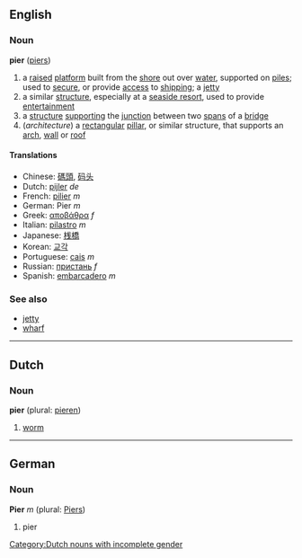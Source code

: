 ==English==
===Noun===
{{wikipedia}}
'''pier''' ([[piers]])

# a [[raise]]d [[platform]] built from the [[shore]] out over [[water]], supported on [[pile]]s; used to [[secure]], or provide [[access]] to [[shipping]]; a [[jetty]]
# a similar [[structure]], especially at a [[seaside resort]], used to provide [[entertainment]]
# a [[structure]] [[supporting]] the [[junction]] between two [[span]]s of a [[bridge]]
#(''architecture'') a [[rectangular]] [[pillar]], or similar structure, that supports an [[arch]], [[wall]] or [[roof]]

====Translations====
*Chinese: [[碼頭]], [[码头]]
*Dutch: [[pijler]] ''de'' [[Category:Dutch nouns with incomplete gender]]
*French: [[pilier]] ''m''
*German: Pier ''m''
*Greek: [[αποβάθρα]] ''f''
*Italian: [[pilastro]] ''m''
*Japanese: [[桟橋]]
*Korean: [[교각]]
*Portuguese: [[cais]] ''m''
*Russian: [[пристань]] ''f''
*Spanish: [[embarcadero]] ''m''

===See also===
*[[jetty]]
*[[wharf]]

----

==Dutch==
===Noun===
'''pier''' (plural: [[pieren]])

# [[worm]]

----

==German==
===Noun===
'''Pier''' ''m'' (plural: [[Piers]])

# pier